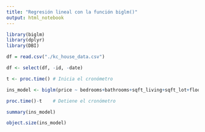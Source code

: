 ```yaml
---
title: "Regresión lineal con la función biglm()"
output: html_notebook
---
```

```r
library(biglm)
library(dplyr)
library(DBI)
```

```r
df = read.csv("./kc_house_data.csv")
```

```r
df <- select(df, -id, -date) 
```

```r
t <- proc.time() # Inicia el cronómetro
```

```r
ins_model <- biglm(price ~ bedrooms+bathrooms+sqft_living+sqft_lot+floors+waterfront+view+condition+grade+sqft_above+yr_built+yr_renovated+zipcode+lat+long+sqft_living15+sqft_lot15, data = df)
```

```r
proc.time()-t    # Detiene el cronómetro
```

```r
summary(ins_model)
```

```r
object.size(ins_model)
```